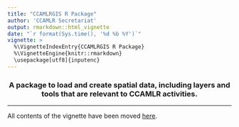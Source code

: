 ```yaml
---
title: "CCAMLRGIS R Package"
author: 'CCAMLR Secretariat'
output: rmarkdown::html_vignette
date: "`r format(Sys.time(), '%d %b %Y')`"
vignette: >
  %\VignetteIndexEntry{CCAMLRGIS R Package}
  %\VignetteEngine{knitr::rmarkdown}
  \usepackage[utf8]{inputenc}
---
```


<center>
### A package to load and create spatial data, including layers and tools that are relevant to CCAMLR activities.
</center>
___

[here]:https://github.com/ccamlr/CCAMLRGIS#table-of-contents

All contents of the vignette have been moved [here].